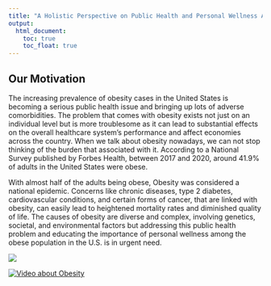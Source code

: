 ```yaml
---
title: "A Holistic Perspective on Public Health and Personal Wellness Among the Obese Population in the U.S"
output: 
  html_document:
    toc: true
    toc_float: true
---
```


## Our Motivation

The increasing prevalence of obesity cases in the United States is becoming a serious public health issue and bringing up lots of adverse comorbidities. The problem that comes with obesity exists not just on an individual level but is more troublesome as it can lead to substantial effects on the overall healthcare system's performance and affect economies across the country. When we talk about obesity nowadays, we can not stop thinking of the burden that associated with it. According to a National Survey published by Forbes Health, between 2017 and 2020, around 41.9% of adults in the United States were obese.

With almost half of the adults being obese, Obesity was considered a national epidemic. Concerns like chronic diseases, type 2 diabetes, cardiovascular conditions, and certain forms of cancer, that are linked with obesity, can easily lead to heightened mortality rates and diminished quality of life. The causes of obesity are diverse and complex, involving genetics, societal, and environmental factors but addressing this public health problem and educating the importance of personal wellness among the obese population in the U.S. is in urgent need.

![](Resource/obesity.webp)

[![Video about Obesity](https://www.youtube.com/watch?v=DJyxwIGdl8Y)](https://www.youtube.com/watch?v=DJyxwIGdl8Y)